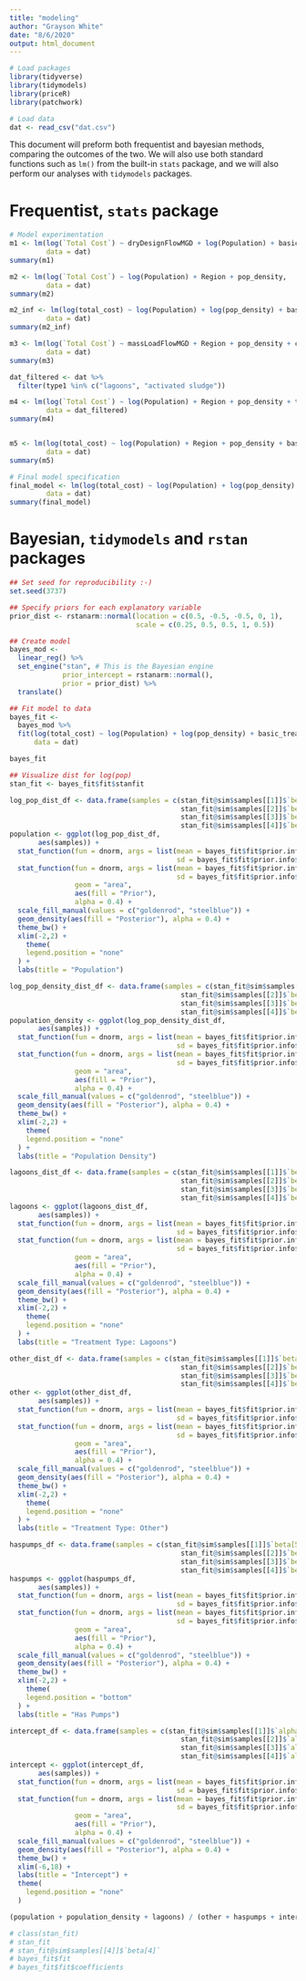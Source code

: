 ```yaml
---
title: "modeling"
author: "Grayson White"
date: "8/6/2020"
output: html_document
---
```


```r
# Load packages
library(tidyverse)
library(tidymodels)
library(priceR)
library(patchwork)
```

```r
# Load data
dat <- read_csv("dat.csv")
```

This document will preform both frequentist and bayesian methods, comparing the outcomes of the two. We will also use both standard functions such as `lm()` from the built-in `stats` package, and we will also perform our analyses with `tidymodels` packages.

# Frequentist, `stats` package
```r
# Model experimentation
m1 <- lm(log(`Total Cost`) ~ dryDesignFlowMGD + log(Population) + basic_treatment + Region + pop_density,
         data = dat)
summary(m1)

m2 <- lm(log(`Total Cost`) ~ log(Population) + Region + pop_density,
         data = dat)
summary(m2)

m2_inf <- lm(log(total_cost) ~ log(Population) + log(pop_density) + basic_treatment + has_pumps,
         data = dat)
summary(m2_inf)

m3 <- lm(log(`Total Cost`) ~ massLoadFlowMGD + Region + pop_density + coastal,
         data = dat)
summary(m3)

dat_filtered <- dat %>%
  filter(type1 %in% c("lagoons", "activated sludge"))

m4 <- lm(log(`Total Cost`) ~ log(Population) + Region + pop_density + type1,
         data = dat_filtered)
summary(m4)


m5 <- lm(log(total_cost) ~ log(Population) + Region + pop_density + basic_treatment + `Permit Type`,
         data = dat)
summary(m5)
```

```r
# Final model specification
final_model <- lm(log(total_cost) ~ log(Population) + log(pop_density) + basic_treatment + has_pumps,
         data = dat)
summary(final_model)
```


# Bayesian, `tidymodels` and `rstan` packages
```r
## Set seed for reproducibility :-)
set.seed(3737)

## Specify priors for each explanatory variable
prior_dist <- rstanarm::normal(location = c(0.5, -0.5, -0.5, 0, 1),
                               scale = c(0.25, 0.5, 0.5, 1, 0.5))

## Create model
bayes_mod <-
  linear_reg() %>% 
  set_engine("stan", # This is the Bayesian engine
             prior_intercept = rstanarm::normal(), 
             prior = prior_dist) %>%
  translate()

## Fit model to data
bayes_fit <-
  bayes_mod %>%
  fit(log(total_cost) ~ log(Population) + log(pop_density) + basic_treatment + has_pumps,
      data = dat)

bayes_fit
```

```r
## Visualize dist for log(pop)
stan_fit <- bayes_fit$fit$stanfit

log_pop_dist_df <- data.frame(samples = c(stan_fit@sim$samples[[1]]$`beta[1]`,
                                          stan_fit@sim$samples[[2]]$`beta[1]`,
                                          stan_fit@sim$samples[[3]]$`beta[1]`,
                                          stan_fit@sim$samples[[4]]$`beta[1]`))
population <- ggplot(log_pop_dist_df,
       aes(samples)) +
  stat_function(fun = dnorm, args = list(mean = bayes_fit$fit$prior.info$prior$location[1],
                                         sd = bayes_fit$fit$prior.info$prior$scale[1])) +
  stat_function(fun = dnorm, args = list(mean = bayes_fit$fit$prior.info$prior$location[1],
                                         sd = bayes_fit$fit$prior.info$prior$scale[1]),
                geom = "area",
                aes(fill = "Prior"),
                alpha = 0.4) +
  scale_fill_manual(values = c("goldenrod", "steelblue")) +
  geom_density(aes(fill = "Posterior"), alpha = 0.4) +
  theme_bw() +
  xlim(-2,2) +
    theme(
    legend.position = "none"
  ) +
  labs(title = "Population")

log_pop_density_dist_df <- data.frame(samples = c(stan_fit@sim$samples[[1]]$`beta[2]`,
                                          stan_fit@sim$samples[[2]]$`beta[2]`,
                                          stan_fit@sim$samples[[3]]$`beta[2]`,
                                          stan_fit@sim$samples[[4]]$`beta[2]`))
population_density <- ggplot(log_pop_density_dist_df,
       aes(samples)) +
  stat_function(fun = dnorm, args = list(mean = bayes_fit$fit$prior.info$prior$location[2],
                                         sd = bayes_fit$fit$prior.info$prior$scale[2])) +
  stat_function(fun = dnorm, args = list(mean = bayes_fit$fit$prior.info$prior$location[2],
                                         sd = bayes_fit$fit$prior.info$prior$scale[2]),
                geom = "area",
                aes(fill = "Prior"),
                alpha = 0.4) +
  scale_fill_manual(values = c("goldenrod", "steelblue")) +
  geom_density(aes(fill = "Posterior"), alpha = 0.4) +
  theme_bw() +
  xlim(-2,2) +
    theme(
    legend.position = "none"
  ) +
  labs(title = "Population Density")

lagoons_dist_df <- data.frame(samples = c(stan_fit@sim$samples[[1]]$`beta[3]`,
                                          stan_fit@sim$samples[[2]]$`beta[3]`,
                                          stan_fit@sim$samples[[3]]$`beta[3]`,
                                          stan_fit@sim$samples[[4]]$`beta[3]`))
lagoons <- ggplot(lagoons_dist_df,
       aes(samples)) +
  stat_function(fun = dnorm, args = list(mean = bayes_fit$fit$prior.info$prior$location[3],
                                         sd = bayes_fit$fit$prior.info$prior$scale[3])) +
  stat_function(fun = dnorm, args = list(mean = bayes_fit$fit$prior.info$prior$location[3],
                                         sd = bayes_fit$fit$prior.info$prior$scale[3]),
                geom = "area",
                aes(fill = "Prior"),
                alpha = 0.4) +
  scale_fill_manual(values = c("goldenrod", "steelblue")) +
  geom_density(aes(fill = "Posterior"), alpha = 0.4) +
  theme_bw() +
  xlim(-2,2) +
    theme(
    legend.position = "none"
  ) +
  labs(title = "Treatment Type: Lagoons")

other_dist_df <- data.frame(samples = c(stan_fit@sim$samples[[1]]$`beta[4]`,
                                          stan_fit@sim$samples[[2]]$`beta[4]`,
                                          stan_fit@sim$samples[[3]]$`beta[4]`,
                                          stan_fit@sim$samples[[4]]$`beta[4]`))
other <- ggplot(other_dist_df,
       aes(samples)) +
  stat_function(fun = dnorm, args = list(mean = bayes_fit$fit$prior.info$prior$location[4],
                                         sd = bayes_fit$fit$prior.info$prior$scale[4])) +
  stat_function(fun = dnorm, args = list(mean = bayes_fit$fit$prior.info$prior$location[4],
                                         sd = bayes_fit$fit$prior.info$prior$scale[4]),
                geom = "area",
                aes(fill = "Prior"),
                alpha = 0.4) +
  scale_fill_manual(values = c("goldenrod", "steelblue")) +
  geom_density(aes(fill = "Posterior"), alpha = 0.4) +
  theme_bw() +
  xlim(-2,2) +
    theme(
    legend.position = "none"
  ) +
  labs(title = "Treatment Type: Other")

haspumps_df <- data.frame(samples = c(stan_fit@sim$samples[[1]]$`beta[5]`,
                                          stan_fit@sim$samples[[2]]$`beta[5]`,
                                          stan_fit@sim$samples[[3]]$`beta[5]`,
                                          stan_fit@sim$samples[[4]]$`beta[5]`))
haspumps <- ggplot(haspumps_df,
       aes(samples)) +
  stat_function(fun = dnorm, args = list(mean = bayes_fit$fit$prior.info$prior$location[5],
                                         sd = bayes_fit$fit$prior.info$prior$scale[5])) +
  stat_function(fun = dnorm, args = list(mean = bayes_fit$fit$prior.info$prior$location[5],
                                         sd = bayes_fit$fit$prior.info$prior$scale[5]),
                geom = "area",
                aes(fill = "Prior"),
                alpha = 0.4) +
  scale_fill_manual(values = c("goldenrod", "steelblue")) +
  geom_density(aes(fill = "Posterior"), alpha = 0.4) +
  theme_bw() +
  xlim(-2,2) +
    theme(
    legend.position = "bottom"
  ) +
  labs(title = "Has Pumps")

intercept_df <- data.frame(samples = c(stan_fit@sim$samples[[1]]$`alpha[1]`,
                                          stan_fit@sim$samples[[2]]$`alpha[1]`,
                                          stan_fit@sim$samples[[3]]$`alpha[1]`,
                                          stan_fit@sim$samples[[4]]$`alpha[1]`))
intercept <- ggplot(intercept_df,
       aes(samples)) +
  stat_function(fun = dnorm, args = list(mean = bayes_fit$fit$prior.info$prior_intercept$location,
                                         sd = bayes_fit$fit$prior.info$prior_intercept$scale)) +
  stat_function(fun = dnorm, args = list(mean = bayes_fit$fit$prior.info$prior_intercept$location,
                                         sd = bayes_fit$fit$prior.info$prior_intercept$scale),
                geom = "area",
                aes(fill = "Prior"),
                alpha = 0.4) +
  scale_fill_manual(values = c("goldenrod", "steelblue")) +
  geom_density(aes(fill = "Posterior"), alpha = 0.4) +
  theme_bw() +
  xlim(-6,18) +
  labs(title = "Intercept") +
  theme(
    legend.position = "none"
  )

(population + population_density + lagoons) / (other + haspumps + intercept)
```


```r
# class(stan_fit)
# stan_fit
# stan_fit@sim$samples[[4]]$`beta[4]`
# bayes_fit$fit
# bayes_fit$fit$coefficients
```




